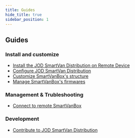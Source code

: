```yaml
---
title: Guides
hide_title: true
sidebar_position: 1
---
```


<!--
 FROM   @site/src/components/templates/PageSoftware
 VER    1.0.3
-->



<SoftwareTitle
  name={software_name}
  status={software_status} />

## Guides

### Install and customize

* [Install the JOD SmartVan Distribution on Remote Device](guides/install_jod_sv_dist_remote_device)
* [Configure JOD SmartVan Distribution](guides/configure_jod_sv_dist)
* [Customize SmartVanBox's structure](guides/customize_svbox_structure)
* [Manage SmartVanBox's firmwares](guides/manage_svbox_firmwares)


### Management & Trubleshooting

* [Connect to remote SmartVanBox](guides/connect_remote_svbox)


### Development

* [Contribute to JOD SmartVan Distribution](guides/contribute_jod_sv_dist)
